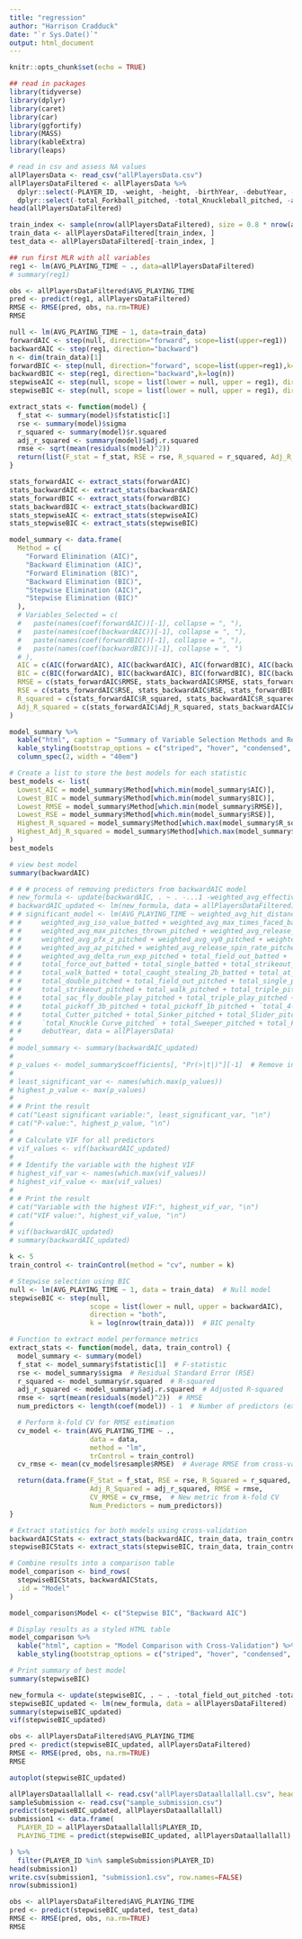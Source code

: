 ---
title: "regression"
author: "Harrison Cradduck"
date: "`r Sys.Date()`"
output: html_document
---

```{r setup, include=FALSE}
knitr::opts_chunk$set(echo = TRUE)
```

```{r, warning=FALSE, message=FALSE}
## read in packages
library(tidyverse)
library(dplyr)
library(caret)
library(car)
library(ggfortify)
library(MASS)
library(kableExtra)
library(leaps)
```

```{r}
# read in csv and assess NA values
allPlayersData <- read_csv("allPlayersData.csv")
allPlayersDataFiltered <- allPlayersData %>%
  dplyr::select(-PLAYER_ID, -weight, -height, -birthYear, -debutYear, -birthCountry, -bats, -throws) %>% 
  dplyr::select(-total_Forkball_pitched, -total_Knuckleball_pitched, -atBatsFaced_pitched, -plateAppearances_batted)
head(allPlayersDataFiltered)
```

```{r}
train_index <- sample(nrow(allPlayersDataFiltered), size = 0.8 * nrow(allPlayersDataFiltered))
train_data <- allPlayersDataFiltered[train_index, ]
test_data <- allPlayersDataFiltered[-train_index, ]

## run first MLR with all variables
reg1 <- lm(AVG_PLAYING_TIME ~ ., data=allPlayersDataFiltered)
# summary(reg1)

obs <- allPlayersDataFiltered$AVG_PLAYING_TIME
pred <- predict(reg1, allPlayersDataFiltered)
RMSE <- RMSE(pred, obs, na.rm=TRUE)
RMSE
```

```{r}
null <- lm(AVG_PLAYING_TIME ~ 1, data=train_data)
forwardAIC <- step(null, direction="forward", scope=list(upper=reg1))
backwardAIC <- step(reg1, direction="backward")
n <- dim(train_data)[1]
forwardBIC <- step(null, direction="forward", scope=list(upper=reg1),k=log(n))
backwardBIC <- step(reg1, direction="backward",k=log(n))
stepwiseAIC <- step(null, scope = list(lower = null, upper = reg1), direction = "both")
stepwiseBIC <- step(null, scope = list(lower = null, upper = reg1), direction = "both", k = log(n))
```

```{r}
extract_stats <- function(model) {
  f_stat <- summary(model)$fstatistic[1]
  rse <- summary(model)$sigma
  r_squared <- summary(model)$r.squared
  adj_r_squared <- summary(model)$adj.r.squared
  rmse <- sqrt(mean(residuals(model)^2))
  return(list(F_stat = f_stat, RSE = rse, R_squared = r_squared, Adj_R_squared = adj_r_squared, RMSE = rmse))
}

stats_forwardAIC <- extract_stats(forwardAIC)
stats_backwardAIC <- extract_stats(backwardAIC)
stats_forwardBIC <- extract_stats(forwardBIC)
stats_backwardBIC <- extract_stats(backwardBIC)
stats_stepwiseAIC <- extract_stats(stepwiseAIC)
stats_stepwiseBIC <- extract_stats(stepwiseBIC)

model_summary <- data.frame(
  Method = c(
    "Forward Elimination (AIC)", 
    "Backward Elimination (AIC)", 
    "Forward Elimination (BIC)", 
    "Backward Elimination (BIC)",
    "Stepwise Elimination (AIC)",
    "Stepwise Elimination (BIC)"
  ),
  # Variables_Selected = c(
  #   paste(names(coef(forwardAIC))[-1], collapse = ", "),
  #   paste(names(coef(backwardAIC))[-1], collapse = ", "),
  #   paste(names(coef(forwardBIC))[-1], collapse = ", "),
  #   paste(names(coef(backwardBIC))[-1], collapse = ", ")
  # ),
  AIC = c(AIC(forwardAIC), AIC(backwardAIC), AIC(forwardBIC), AIC(backwardBIC), AIC(stepwiseAIC), AIC(stepwiseBIC)),
  BIC = c(BIC(forwardAIC), BIC(backwardAIC), BIC(forwardBIC), BIC(backwardBIC), AIC(stepwiseAIC), AIC(stepwiseBIC)),
  RMSE = c(stats_forwardAIC$RMSE, stats_backwardAIC$RMSE, stats_forwardBIC$RMSE, stats_backwardBIC$RMSE, stats_stepwiseAIC$RMSE, stats_stepwiseBIC$RMSE),
  RSE = c(stats_forwardAIC$RSE, stats_backwardAIC$RSE, stats_forwardBIC$RSE, stats_backwardBIC$RSE, stats_stepwiseAIC$RSE, stats_stepwiseBIC$RSE),
  R_squared = c(stats_forwardAIC$R_squared, stats_backwardAIC$R_squared, stats_forwardBIC$R_squared, stats_backwardBIC$R_squared, stats_stepwiseAIC$R_squared, stats_stepwiseBIC$R_squared),
  Adj_R_squared = c(stats_forwardAIC$Adj_R_squared, stats_backwardAIC$Adj_R_squared, stats_forwardBIC$Adj_R_squared, stats_backwardBIC$Adj_R_squared, stats_stepwiseAIC$Adj_R_squared, stats_stepwiseBIC$Adj_R_squared)
)

model_summary %>%
  kable("html", caption = "Summary of Variable Selection Methods and Results") %>%
  kable_styling(bootstrap_options = c("striped", "hover", "condensed", "responsive")) %>%
  column_spec(2, width = "40em")
```

```{r}
# Create a list to store the best models for each statistic
best_models <- list(
  Lowest_AIC = model_summary$Method[which.min(model_summary$AIC)],
  Lowest_BIC = model_summary$Method[which.min(model_summary$BIC)],
  Lowest_RMSE = model_summary$Method[which.min(model_summary$RMSE)],
  Lowest_RSE = model_summary$Method[which.min(model_summary$RSE)],
  Highest_R_squared = model_summary$Method[which.max(model_summary$R_squared)],
  Highest_Adj_R_squared = model_summary$Method[which.max(model_summary$Adj_R_squared)]
)
best_models
```

```{r}
# view best model
summary(backwardAIC)
```


```{r}
# # # process of removing predictors from backwardAIC model
# new_formula <- update(backwardAIC, . ~ . -...1 -weighted_avg_effective_speed_pitched -total_pickoff_caught_stealing_2b_pitched -total_sac_bunt_double_play_pitched -total_at_bats_faced_as_starter_pitched -total_sac_bunt_double_play_batted -weighted_avg_pfx_z_pitched -total_field_out_batted -weighted_avg_hit_location_batted -weighted_avg_vy0_pitched -total_single_batted -total_double_pitched -weighted_avg_iso_value_batted)
# backwardAIC_updated <- lm(new_formula, data = allPlayersDataFiltered)
# # significant_model <- lm(AVG_PLAYING_TIME ~ weighted_avg_hit_distance_sc_batted +
# #     weighted_avg_iso_value_batted + weighted_avg_max_times_faced_batted +
# #     weighted_avg_max_pitches_thrown_pitched + weighted_avg_release_speed_pitched +
# #     weighted_avg_pfx_z_pitched + weighted_avg_vy0_pitched + weighted_avg_ay_pitched +
# #     weighted_avg_az_pitched + weighted_avg_release_spin_rate_pitched +
# #     weighted_avg_delta_run_exp_pitched + total_field_out_batted +
# #     total_force_out_batted + total_single_batted + total_strikeout_batted +
# #     total_walk_batted + total_caught_stealing_2b_batted + total_at_bats_faced_as_starter_pitched +
# #     total_double_pitched + total_field_out_pitched + total_single_pitched +
# #     total_strikeout_pitched + total_walk_pitched + total_triple_pitched +
# #     total_sac_fly_double_play_pitched + total_triple_play_pitched +
# #     total_pickoff_3b_pitched + total_pickoff_1b_pitched + `total_4-Seam Fastball_pitched` +
# #     total_Cutter_pitched + total_Sinker_pitched + total_Slider_pitched +
# #     `total_Knuckle Curve_pitched` + total_Sweeper_pitched + total_Forkball_pitched +
# #     debutYear, data = allPlayersData)
# 
# model_summary <- summary(backwardAIC_updated)
# 
# p_values <- model_summary$coefficients[, "Pr(>|t|)"][-1]  # Remove intercept
# 
# least_significant_var <- names(which.max(p_values))
# highest_p_value <- max(p_values)
# 
# # Print the result
# cat("Least significant variable:", least_significant_var, "\n")
# cat("P-value:", highest_p_value, "\n")
# 
# # Calculate VIF for all predictors
# vif_values <- vif(backwardAIC_updated)
# 
# # Identify the variable with the highest VIF
# highest_vif_var <- names(which.max(vif_values))
# highest_vif_value <- max(vif_values)
# 
# # Print the result
# cat("Variable with the highest VIF:", highest_vif_var, "\n")
# cat("VIF value:", highest_vif_value, "\n")
# 
# vif(backwardAIC_updated)
# summary(backwardAIC_updated)
```

```{r}
k <- 5
train_control <- trainControl(method = "cv", number = k)

# Stepwise selection using BIC
null <- lm(AVG_PLAYING_TIME ~ 1, data = train_data)  # Null model
stepwiseBIC <- step(null, 
                    scope = list(lower = null, upper = backwardAIC), 
                    direction = "both", 
                    k = log(nrow(train_data)))  # BIC penalty

# Function to extract model performance metrics
extract_stats <- function(model, data, train_control) {
  model_summary <- summary(model)
  f_stat <- model_summary$fstatistic[1]  # F-statistic
  rse <- model_summary$sigma  # Residual Standard Error (RSE)
  r_squared <- model_summary$r.squared  # R-squared
  adj_r_squared <- model_summary$adj.r.squared  # Adjusted R-squared
  rmse <- sqrt(mean(residuals(model)^2))  # RMSE
  num_predictors <- length(coef(model)) - 1  # Number of predictors (excluding intercept)

  # Perform k-fold CV for RMSE estimation
  cv_model <- train(AVG_PLAYING_TIME ~ ., 
                    data = data, 
                    method = "lm", 
                    trControl = train_control)
  cv_rmse <- mean(cv_model$resample$RMSE)  # Average RMSE from cross-validation

  return(data.frame(F_Stat = f_stat, RSE = rse, R_Squared = r_squared, 
                    Adj_R_Squared = adj_r_squared, RMSE = rmse, 
                    CV_RMSE = cv_rmse,  # New metric from k-fold CV
                    Num_Predictors = num_predictors))
}

# Extract statistics for both models using cross-validation
backwardAICStats <- extract_stats(backwardAIC, train_data, train_control)
stepwiseBICStats <- extract_stats(stepwiseBIC, train_data, train_control)

# Combine results into a comparison table
model_comparison <- bind_rows(
  stepwiseBICStats, backwardAICStats,
  .id = "Model"
)

model_comparison$Model <- c("Stepwise BIC", "Backward AIC")

# Display results as a styled HTML table
model_comparison %>%
  kable("html", caption = "Model Comparison with Cross-Validation") %>%
  kable_styling(bootstrap_options = c("striped", "hover", "condensed", "responsive"))

# Print summary of best model
summary(stepwiseBIC)
```

```{r}
new_formula <- update(stepwiseBIC, . ~ . -total_field_out_pitched -total_pickoff_caught_stealing_home_pitched -total_field_out_batted)
stepwiseBIC_updated <- lm(new_formula, data = allPlayersDataFiltered)
summary(stepwiseBIC_updated)
vif(stepwiseBIC_updated)

obs <- allPlayersDataFiltered$AVG_PLAYING_TIME
pred <- predict(stepwiseBIC_updated, allPlayersDataFiltered)
RMSE <- RMSE(pred, obs, na.rm=TRUE)
RMSE
```
```{r}
autoplot(stepwiseBIC_updated)
```


```{r}
allPlayersDataallallall <- read.csv("allPlayersDataallallall.csv", header=TRUE)
sampleSubmission <- read.csv("sample_submission.csv")
predict(stepwiseBIC_updated, allPlayersDataallallall)
submission1 <- data.frame(
  PLAYER_ID = allPlayersDataallallall$PLAYER_ID,
  PLAYING_TIME = predict(stepwiseBIC_updated, allPlayersDataallallall)

) %>% 
  filter(PLAYER_ID %in% sampleSubmission$PLAYER_ID)
head(submission1)
write.csv(submission1, "submission1.csv", row.names=FALSE)
nrow(submission1)
```

```{r}
obs <- allPlayersDataFiltered$AVG_PLAYING_TIME
pred <- predict(stepwiseBIC_updated, test_data)
RMSE <- RMSE(pred, obs, na.rm=TRUE)
RMSE
```

